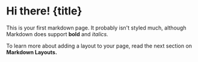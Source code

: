 
# Hi there! {title}

This is your first markdown page. It probably isn't styled much, although
Markdown does support **bold** and _italics._

To learn more about adding a layout to your page, read the next section on **Markdown Layouts.**